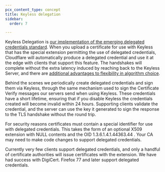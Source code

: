 ```yaml
---
pcx_content_type: concept
title: Keyless delegation
sidebar:
  order: 7

---
```


Keyless Delegation is [our implementation of the emerging delegated credentials standard](https://datatracker.ietf.org/doc/draft-ietf-tls-subcerts/). When you upload a certificate for use with Keyless that has
the special extension permitting the use of delegated credentials,
Cloudflare will automatically produce a delegated credential and use
it at the edge with clients that support this feature. The handshakes
will complete without the extra latency induced by reaching back to
the Keyless Server, and there are [additional advantages to flexibility in algorithm choice](https://blog.cloudflare.com/keyless-delegation/).

Behind the scenes we periodically create delegated credentials and
sign them via Keyless, through the same mechanism used to sign the
Certificate Verify messages our servers send when using Keyless. These
credentials have a short lifetime, ensuring that if you disable
Keyless the credentials created will become invalid within 24
hours. Supporting clients validate the credential, and the server can
use the key it generated to sign the response to the TLS handshake
without the round trip.

For security reasons certificates must contain a special identifier
for use with delegated credentials. This takes the form of an optional
X509 extension with NULL contents and the OID 1.3.6.1.4.1.44363.44
. Your CA may need to make code changes to support delegated
credentials.

Currently very few clients support delegated credentials, and only a
handful of certificate authorities will issue certificates with the
extension. We have had success with DigiCert. Firefox 77 and later
support delegated credentials.
